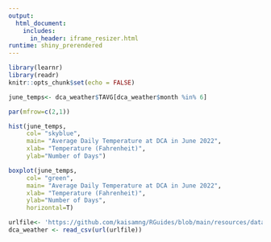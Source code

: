 ```yaml
---
output: 
  html_document:
    includes:
      in_header: iframe_resizer.html
runtime: shiny_prerendered
---
```


```r
library(learnr)
library(readr)
knitr::opts_chunk$set(echo = FALSE)
```


```r
june_temps<- dca_weather$TAVG[dca_weather$month %in% 6]

par(mfrow=c(2,1))

hist(june_temps, 
     col= "skyblue", 
     main= "Average Daily Temperature at DCA in June 2022", 
     xlab= "Temperature (Fahrenheit)", 
     ylab="Number of Days")

boxplot(june_temps, 
     col= "green", 
     main= "Average Daily Temperature at DCA in June 2022", 
     xlab= "Temperature (Fahrenheit)", 
     ylab="Number of Days",
     horizontal=T)

```


```r
urlfile<- 'https://github.com/kaisamng/RGuides/blob/main/resources/data/dca_weather.csv?raw=true'
dca_weather <- read_csv(url(urlfile))
```
